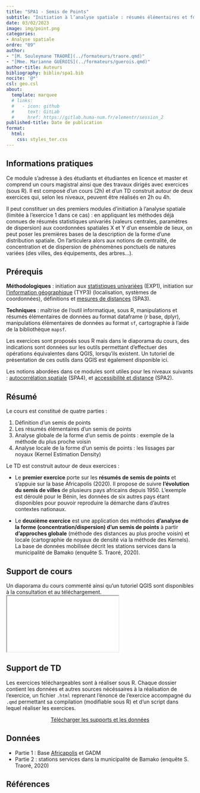 ```yaml
---
title: "SPA1 - Semis de Points"
subtitle: "Initiation à l’analyse spatiale : résumés élémentaires et formes de semis de points"
date: 03/02/2023
image: img/point.png
categories: 
- Analyse spatiale
ordre: "09" 
author: 
- "[M. Souleymane TRAORÉ](../formateurs/traore.qmd)"
- "[Mme. Marianne GUÉROIS](../formateurs/guerois.qmd)"
author-title: Auteurs
bibliography: biblio/spa1.bib
nocite: '@*'
csl: geo.csl
about:
  template: marquee
  # links:
  #   - icon: github
  #     text: GitLab
  #     href: https://gitlab.huma-num.fr/elementr/session_2
published-title: Date de publication 
format:
  html: 
    css: styles_ter.css
---
```


<!-- ::: {#contrib} -->

<!-- ### Contributeur·rice·s -->

<!-- ::: -->

## <i class="bi bi-info-circle"></i> Informations pratiques

Ce module s'adresse à des étudiants et étudiantes en licence et master et comprend un cours magistral ainsi que des travaux dirigés avec exercices (sous R). Il est composé d'un cours (2h) et d'un TD construit autour de deux exercices qui, selon les niveaux, peuvent être réalisés en 2h ou 4h.

Il peut constituer un des premiers modules d'initiation à l'analyse spatiale (limitée à l'exercice 1 dans ce cas) : en appliquant les méthodes déjà connues de résumés statistiques univariés (valeurs centrales, paramètres de dispersion) aux coordonnées spatiales X et Y d'un ensemble de lieux, on peut poser les premières bases de la description de la forme d'une distribution spatiale. On l'articulera alors aux notions de centralité, de concentration et de dispersion de phénomènes ponctuels de natures variées (des villes, des équipements, des arbres...).

## <i class="bi bi-ui-checks-grid"></i> Prérequis

**Méthodologiques** : initiation aux [statistiques univariées](exp1_uni.qmd) (EXP1), initiation sur [l'information géographique](typ3_ig.qmd) (TYP3) (localisation, systèmes de coordonnées), définitions et [mesures de distances](spa3_int.qmd) (SPA3).

**Techniques** : maîtrise de l'outil informatique, sous R, manipulations et résumés élémentaires de données au format dataframe (r base, dplyr), manipulations élémentaires de données au format `sf`, cartographie à l'aide de la bibliothèque `mapsf`.

Les exercices sont proposés sous R mais dans le diaporama du cours, des indications sont données sur les outils permettant d'effectuer des opérations équivalentes dans QGIS, lorsqu'ils existent. Un tutoriel de présentation de ces outils dans QGIS est également disponible ici.

Les notions abordées dans ce modules sont utiles pour les niveaux suivants : [autocorrélation spatiale](spa4_aut.qmd) (SPA4), et [accessibilité et distance](spa2_dis.qmd) (SPA2).

## <i class="bi bi-bookmark"></i> Résumé

Le cours est constitué de quatre parties :

1.  Définition d'un semis de points
2.  Les résumés élémentaires d'un semis de points
3.  Analyse globale de la forme d'un semis de points : exemple de la méthode du plus proche voisin
4.  Analyse locale de la forme d'un semis de points : les lissages par noyaux (Kernel Estimation Density)

Le TD est construit autour de deux exercices :

-   Le **premier exercice** porte sur les **résumés de semis de points** et s'appuie sur la base Africapolis (2020). Il propose de suivre **l'évolution du semis de villes** de plusieurs pays africains depuis 1950. L'exemple est déroulé pour le Bénin, les données de six autres pays étant disponibles pour pouvoir reproduire la démarche dans d'autres contextes nationaux.

-   Le **deuxième exercice** est une application des méthodes **d'analyse de la forme (concentration/dispersion) d'un semis de points** à partir **d'approches globale** (méthode des distances au plus proche voisin) et locale (cartographie de noyaux de densité via la méthode des Kernels). La base de données mobilisée décrit les stations services dans la municipalité de Bamako (enquête S. Traoré, 2020).

## <i class="bi bi-person-video3"></i> Support de cours

Un diaporama du cours commenté ainsi qu'un tutoriel QGIS sont disponibles à la consultation et au téléchargement.
<object class="slide" data="../modules/support/spa1_sem.pdf" type="application/pdf">
<iframe class="slide" src="../modules/support/spa1_sem.pdf">

</iframe>
</object>

## <i class="bi bi-person-video3"></i> Support de TD

Les exercices téléchargeables sont à réaliser sous R. Chaque dossier contient les données et autres sources nécéssaires à la réalisation de l'exercice, un fichier `.html` reprenant l'énoncé de l'exercice accompagné du `.qmd` permettant sa compilation (modifiable sous R) et d'un script dans lequel réaliser les exercices.

<center><a href="https://bit.ly/3kZisvY" class="btn btn-warning" role="button" aria-disabled="true" target="_blank" rel="noopener noreferrer"><i class="bi bi-cloud-arrow-down"></i> Télécharger les supports et les données </a></center>


## <i class="bi bi-clipboard-data"></i> Données

-   Partie 1 : Base [Africapolis](../donnees/vil_afric_2015.qmd) et GADM
-   Partie 2 : stations services dans la municipalité de Bamako (enquête S. Traoré, 2020)


## <i class="bi bi-file-earmark-text"></i> Références

::: {#refs}
:::
